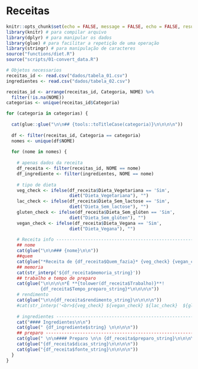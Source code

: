 # Receitas


```r
knitr::opts_chunk$set(echo = FALSE, message = FALSE, echo = FALSE, results = 'asis')
library(knitr) # para compilar arquivo
library(dplyr) # para manipular os dados
library(glue) # para facilitar a repetição de uma operação
library(stringr) # para manipulação de caracteres
source("functions/diet.R")
source("scripts/01-convert_data.R")

# Objetos necessarios
receitas_id <- read.csv("dados/tabela_01.csv")
ingredientes <- read.csv("dados/tabela_02.csv")

receitas_id <- arrange(receitas_id, Categoria, NOME) %>%
  filter(!is.na(NOME))
categorias <- unique(receitas_id$Categoria)
```


```r
for (categoria in categorias) {
  
  cat(glue::glue("\n\n## {tools::toTitleCase(categoria)}\n\n\n\n"))
  
  df <- filter(receitas_id, Categoria == categoria)
  nomes <- unique(df$NOME)  
  
  for (nome in nomes) {
    
    # apenas dados da receita
    df_receita <- filter(receitas_id, NOME == nome)
    df_ingrediente <- filter(ingredientes, NOME == nome)
    
    # tipo de dieta
    veg_check <- ifelse(df_receita$Dieta_Vegetariana == 'Sim', 
                        diet("Dieta_Vegetariana"), "")
    lac_check <- ifelse(df_receita$Dieta_Sem_lactose == 'Sim', 
                        diet("Dieta_Sem_lactose"), "")
    gluten_check <- ifelse(df_receita$Dieta_Sem_glúten == 'Sim', 
                        diet("Dieta_Sem_glúten"), "")
    vegan_check <- ifelse(df_receita$Dieta_Vegana == 'Sim', 
                        diet("Dieta_Vegana"), "")
    
    # Receita info -------------------------------------------------------------
    ## nome
    cat(glue("\n\n### {nome}\n\n"))
    ##quem
    cat(glue("*Receita de {df_receita$Quem_fazia}* {veg_check} {vegan_check} {lac_check}{gluten_check} \n\n"))
    ## memoria
    cat(str_interp('${df_receita$memoria_string}'))
    ## trabalho e tempo de preparo
    cat(glue("\n\n\n\n*É **{tolower(df_receita$Trabalho)}**!
             {df_receita$Tempo_preparo_string}*\n\n\n\n"))
    # rendimento
    cat(glue("\n\n{df_receita$rendimento_string}\n\n\n\n"))
    #cat(str_interp('<br>${veg_check} ${vegan_check} ${lac_check}  ${gluten_check} \n\n'))
    
    # ingredientes -------------------------------------------------------------
    cat("#### Ingredientes\n\n")
    cat(glue(" {df_ingrediente$string} \n\n\n\n"))
    ## preparo -----------------------------------------------------------------
    cat(glue(" \n\n#### Preparo \n\n {df_receita$preparo_string}\n\n\n\n"))
    cat(glue("{df_receita$dicas_string}\n\n\n\n"))
    cat(glue("{df_receita$fonte_string}\n\n\n\n"))
  }
}  

```
